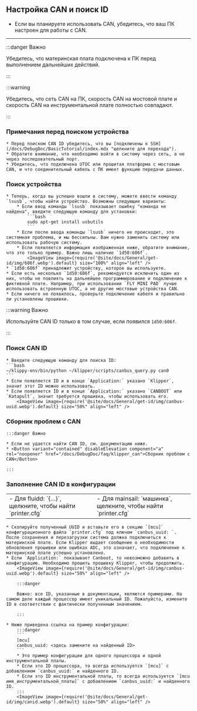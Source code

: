 ## Настройка CAN и поиск ID

* Если вы планируете использовать CAN, убедитесь, что ваш ПК настроен для работы с CAN.

----

:::danger Важно

Убедитесь, что материнская плата подключена к ПК перед выполнением дальнейших действий.

:::


:::warning

Убедитесь, что сеть CAN на ПК, скорость CAN на мостовой плате и скорость CAN на инструментальной плате полностью совпадают.

:::

### Примечания перед поиском устройства

    * Перед поиском CAN ID убедитесь, что вы [подключены к SSH](/docs/DebugDoc/BasicTutorial/index.mdx "щелкните для перехода").
    * Обратите внимание, что необходимо войти в систему через сеть, а не через последовательный порт.
    * Убедитесь, что подключена UTOC или прошитая платформа с мостовым CAN, и что соединительный кабель с ПК имеет функцию передачи данных.

### Поиск устройства

    * Теперь, когда вы успешно вошли в систему, можете ввести команду `lsusb`, чтобы найти устройство. Возможны следующие варианты:
        * Если ввод команды `lsusb` показывает ошибку "команда не найдена", введите следующую команду для установки:
            ```bash
            sudo apt-get install usbutils
            ```
        * Если после ввода команды `lsusb` ничего не происходит, это системная проблема, и мы бессильны. Вам нужно заменить систему или использовать рабочую систему.
        * Если появляется информация изображенная ниже, обратите внимание, что это только пример. Важно лишь наличие `1d50:606f`.
            <ImageView image={require('@site/docs/General/get-id/img/606f.webp').default} size="100%" align="left" />
    * `1d50:606f` принадлежит устройству, которое вы используете.
    * Если есть несколько `1d50:606f`, рекомендуется исключить один из них, чтобы не повлиять на дальнейшее программирование и подключение к фиктивной плате. Например, при использовании `FLY MINI PAD` лучше использовать встроенную UTOC, а не другие мостовые устройства CAN.
    * Если ничего не появилось, проверьте подключение кабеля и правильно ли установлены прошивки.

:::warning Важно

Используйте CAN ID только в том случае, если появился `1d50:606f`.

:::

### Поиск CAN ID

    * Введите следующую команду для поиска ID:
    ```bash
    ~/klippy-env/bin/python ~/klipper/scripts/canbus_query.py can0
    ```
    * Если появляется ID и в конце `Application:` указано `Klipper`, значит этот ID можно использовать.
    * Если появляется ID и в конце `Application:` указано `CANBOOT` или `Katapult`, значит требуется прошивка, чтобы использовать его.
        <ImageView image={require('@site/docs/General/get-id/img/canbus-uuid.webp').default} size="50%" align="left" />


### Сборник проблем с CAN

    :::danger Важно

    * Если не удается найти CAN ID, см. документацию ниже.
    * <Button variant="contained" disableElevation component="a" rel="noopener" href="/docs/DebugDoc/faq/klipper_can">Сборник проблем с CAN</Button>

    :::

### Заполнение CAN ID в конфигурации

  <table>
    <tr>
      <td>
        - Для fluidd: `{…}`, щелкните, чтобы найти `printer.cfg`
        <ImageView image={require('@site/docs/General/get-id/img/fluidd-cfg.webp').default} size="100%" align="center" />
      </td>
      <td>
        - Для mainsail: `машинка`, щелкните, чтобы найти `printer.cfg`
        <ImageView image={require('@site/docs/General/get-id/img/mainsail-cfg.webp').default} size="100%" align="center" />
      </td>
    </tr>
  </table>


    * Скопируйте полученный UUID и вставьте его в секцию `[mcu]` конфигурационного файла `printer.cfg` под ключом `canbus_uuid: `. После сохранения и перезагрузки система должна подключиться к материнской плате. Если Klipper выдает сообщение о необходимости обновления прошивки или ошибках ADC, это означает, что подключение к материнской плате успешно установлено.
    * Если `Application:` показывает Canboot, то невозможно добавить в конфигурацию. Необходимо прошить прошивку Klipper, чтобы продолжить.
        <ImageView image={require('@site/docs/General/get-id/img/canbus-uuid.webp').default} size="50%" align="left" />

        :::danger

        Важно: все ID, указанные в документации, являются примерами. На самом деле каждый процессор имеет уникальный ID. Пожалуйста, измените ID в соответствии с фактически полученным значением.

        :::

    * Ниже приведена ссылка на пример конфигурации:
        :::danger
        ```
        [mcu]
        canbus_uuid: <здесь замените на найденный ID>
        ```
        * Это пример конфигурации для одного процессора и одной инструментальной платы.
        * Если это ID процессора, то всегда используется `[mcu]` с добавлением `canbus_uuid:` и найденного ID.
        * Если это ID инструментальной платы, то всегда используется `[mcu имя_инструментальной_платы]` с добавлением `canbus_uuid:` и найденного ID.
        :::
        <ImageView image={require('@site/docs/General/get-id/img/canid.webp').default} size="50%" align="left" />

